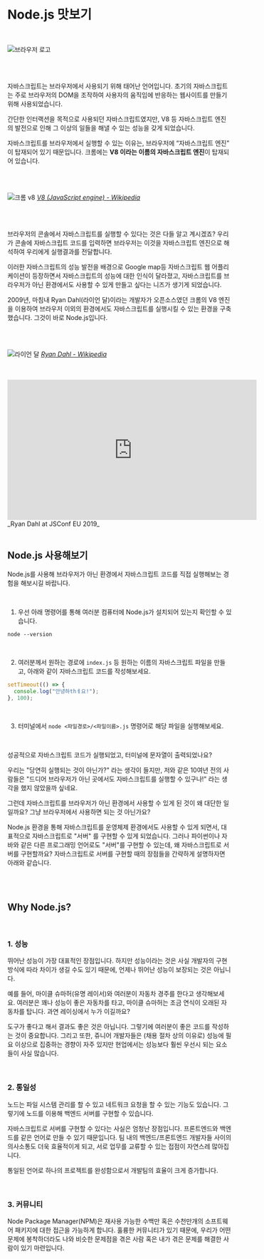 
# Node.js 맛보기

<br/>

![브라우저 로고](./assets/first-nodejs/browsers.png)

<br/>
<br/>

자바스크립트는 브라우저에서 사용되기 위해 태어난 언어입니다. 초기의 자바스크립트는 주로 브라우저의 DOM을 조작하여 사용자의 움직임에 반응하는 웹사이트를 만들기 위해 사용되었습니다.

간단한 인터랙션을 목적으로 사용되던 자바스크립트였지만, V8 등 자바스크립트 엔진의 발전으로 인해 그 이상의 일들을 해낼 수 있는 성능을 갖게 되었습니다.

자바스크립트를 브라우저에서 실행할 수 있는 이유는, 브라우저에 “자바스크립트 엔진” 이 탑재되어 있기 때문입니다. 크롬에는 **V8 이라는 이름의 자바스크립트 엔진**이 탑재되어 있습니다.

<br/>
<br/>

![크롬 v8](./assets/first-nodejs/chrome-v8.png)
_[V8 (JavaScript engine) - Wikipedia](https://en.wikipedia.org/wiki/V8_(JavaScript_engine))_

<br/>
<br/>

브라우저의 콘솔에서 자바스크립트를 실행할 수 있다는 것은 다들 알고 계시겠죠? 우리가 콘솔에 자바스크립트 코드를 입력하면 브라우저는 이것을 자바스크립트 엔진으로 해석하여 우리에게 실행결과를 전달합니다.

이러한 자바스크립트의 성능 발전을 배경으로 Google map등 자바스크립트 웹 어플리케이션이 등장하면서 자바스크립트의 성능에 대한 인식이 달라졌고, 자바스크립트를 브라우저가 아닌 환경에서도 사용할 수 있게 만들고 싶다는 니즈가 생기게 되었습니다.

2009년, 마침내 Ryan Dahl(라이언 달)이라는 개발자가 오픈소스였던 크롬의 V8 엔진을 이용하여 브라우저 이외의 환경에서도 자바스크립트를 실행시킬 수 있는 환경을 구축했습니다. 그것이 바로 Node.js입니다.

<br/>
<br/>

![라이언 달](./assets/first-nodejs/ryan-dahl.png)
_[Ryan Dahl - Wikipedia](https://en.wikipedia.org/wiki/Ryan_Dahl)_

<br/>
<br/>

<iframe width="560" height="315" src="https://www.youtube.com/embed/M3BM9TB-8yA" title="YouTube video player" frameborder="0" allow="accelerometer; autoplay; clipboard-write; encrypted-media; gyroscope; picture-in-picture; web-share" allowfullscreen></iframe>_Ryan Dahl at JSConf EU 2019_

<br/>
<br/>

## Node.js 사용해보기

Node.js를 사용해 브라우저가 아닌 환경에서 자바스크립트 코드를 직접 실행해보는 경험을 해보시길 바랍니다.

<br/>

1. 우선 아래 명령어를 통해 여러분 컴퓨터에 Node.js가 설치되어 있는지 확인할 수 있습니다.

```shell
node --version
```

<br/>

2. 여러분께서 원하는 경로에 `index.js` 등 원하는 이름의 자바스크립트 파일을 만들고, 아래와 같이 자바스크립트 코드를 작성해보세요.
    
```js
setTimeout(() => {
  console.log("안녕하thㅔ요!");
}, 100);
```

<br/>

3. 터미널에서 `node <파일경로>/<파일이름>.js` 명령어로 해당 파일을 실행해보세요.

<br/>

성공적으로 자바스크립트 코드가 실행되었고, 터미널에 문자열이 출력되었나요?

우리는 "당연히 실행되는 것이 아닌가?" 라는 생각이 들지만, 저와 같은 10여년 전의 사람들은 "드디어 브라우저가 아닌 곳에서도 자바스크립트를 실행할 수 있구나!" 라는 생각을 했지 않았을까 싶네요.

그런데 자바스크립트를 브라우저가 아닌 환경에서 사용할 수 있게 된 것이 왜 대단한 일일까요? 그냥 브라우저에서 사용하면 되는 것 아닌가요?

Node.js 환경을 통해 자바스크립트를 운영체제 환경에서도 사용할 수 있게 되면서, 대표적으로 자바스크립트로 "서버" 를 구현할 수 있게 되었습니다. 그러나 파이썬이나 자바와 같은 다른 프로그래밍 언어로도 "서버"를 구현할 수 있는데, 왜 자바스크립트로 서버를 구현할까요? 자바스크립트로 서버를 구현할 때의 장점들을 간략하게 설명하자면 아래와 같습니다.

<br/>
<br/>

## Why Node.js?

<br/>

### 1. 성능

뛰어난 성능이 가장 대표적인 장점입니다. 하지만 성능이라는 것은 사실 개발자의 구현 방식에 따라 차이가 생길 수도 있기 때문에, 언제나 뛰어난 성능이 보장되는 것은 아닙니다.

예를 들어, 마이클 슈마허(유명 레이서)와 여러분이 자동차 경주를 한다고 생각해보세요. 여러분은 꽤나 성능이 좋은 자동차를 타고, 마이클 슈마허는 조금 연식이 오래된 자동차를 탑니다. 과연 레이싱에서 누가 이길까요?

도구가 좋다고 해서 결과도 좋은 것은 아닙니다. 그렇기에 여러분이 좋은 코드를 작성하는 것이 중요합니다. 그리고 또한, 쥬니어 개발자들은 (채용 절차 상의 이유로) 성능에 필요 이상으로 집중하는 경향이 자주 있지만 현업에서는 성능보다 훨씬 우선시 되는 요소들이 사실 많습니다.

<br/>

### 2. 통일성

노드는 파일 시스템 관리를 할 수 있고 네트워크 요청을 할 수 있는 기능도 있습니다. 그렇기에 노드를 이용해 백엔드 서버를 구현할 수 있습니다.

자바스크립트로 서버를 구현할 수 있다는 사실은 엄청난 장점입니다. 프론트엔드와 백엔드를 같은 언어로 만들 수 있기 때문입니다. 팀 내의 백엔드/프론트엔드 개발자들 사이의 의사소통도 더욱 효율적이게 되고, 서로 업무를 교류할 수 있는 접점이 자연스레 많아집니다.

통일된 언어로 하나의 프로젝트를 완성함으로서 개발팀의 효율이 크게 증가합니다.

<br/>

### 3. 커뮤니티

Node Package Manager(NPM)은 재사용 가능한 수백만 혹은 수천만개의 소프트웨어 패키지에 대한 접근을 가능하게 합니다. 훌륭한 커뮤니티가 있기 때문에, 우리가 어떤 문제에 봉착하더라도 나와 비슷한 문제점을 겪은 사람 혹은 내가 겪은 문제를 해결한 사람이 있기 마련입니다.

<br/>
